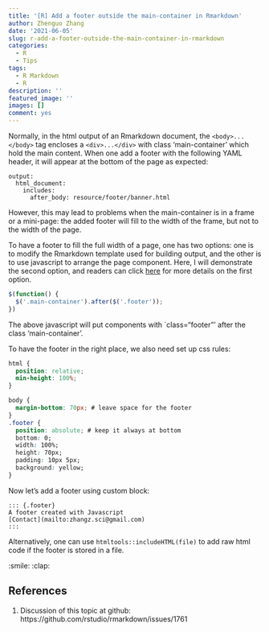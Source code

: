 ```yaml
---
title: '[R] Add a footer outside the main-container in Rmarkdown'
author: Zhenguo Zhang
date: '2021-06-05'
slug: r-add-a-footer-outside-the-main-container-in-rmarkdown
categories:
  - R
  - Tips
tags:
  - R Markdown
  - R
description: ''
featured_image: ''
images: []
comment: yes
---
```


Normally, in the html output of an Rmarkdown document,
the `<body>...</body>` tag encloses a `<div>...</div>`
with class 'main-container' which hold the main content.
When one add a footer with the following YAML header, it
will appear at the bottom of the page as expected:

```
output: 
  html_document:
    includes:
      after_body: resource/footer/banner.html
```

However, this may lead to problems when the main-container
is in a frame or a mini-page: the added footer will fill to
the width of the frame, but not to the width of the page.

To have a footer to fill the full width of a page, one has
two options: one is to modify the Rmarkdown template used
for building output, and the other is to use javascript to
arrange the page component. Here, I will demonstrate the second
option, and readers can click [here](https://github.com/rstudio/rmarkdown/issues/1761)
for more details on the first option.

```js
$(function() {
  $('.main-container').after($('.footer'));
})
```

The above javascript will put components with 
`class="footer"' after the class 'main-container'.

To have the footer in the right place, we also need
set up css rules:

```css
html {
  position: relative;
  min-height: 100%;
}

body {
  margin-bottom: 70px; # leave space for the footer
}
.footer {
  position: absolute; # keep it always at bottom
  bottom: 0;
  width: 100%;
  height: 70px;
  padding: 10px 5px;
  background: yellow;
}
```

Now let's add a footer using custom block:

```
::: {.footer}
A footer created with Javascript
[Contact](mailto:zhangz.sci@gmail.com)
:::
```

Alternatively, one can use `htmltools::includeHTML(file)`
to add raw html code if the footer is stored in a file.

:smile: :clap:

## References

1. Discussion of this topic at github: https://github.com/rstudio/rmarkdown/issues/1761

